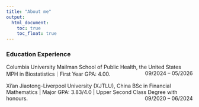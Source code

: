 ```yaml
---
title: "About me"
output: 
  html_document:
    toc: true
    toc_float: true
---
```


### Education Experience

Columbia University Mailman School of Public Health, the United States MPH in Biostatistics｜First Year GPA: 4.00.[09/2024 – 05/2026]{style="float:right;"}\

Xi'an Jiaotong-Liverpool University (XJTLU), China BSc in Financial Mathematics \| Major GPA: 3.83/4.0 \| Upper Second Class Degree with honours.[09/2020 – 06/2024]{style="float:right;"}\
